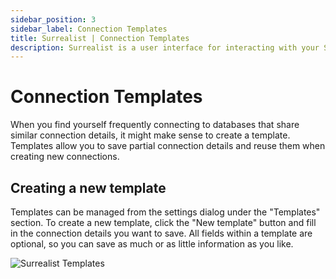---
sidebar_position: 3
sidebar_label: Connection Templates
title: Surrealist | Connection Templates
description: Surrealist is a user interface for interacting with your SurrealDB database visually. It enables you to seamlessly connect to any SurrealDB instance, allowing you to execute queries, explore your tables, design your schemas, and much more.
---


# Connection Templates

When you find yourself frequently connecting to databases that share similar connection details, it might make sense to create a template.
Templates allow you to save partial connection details and reuse them when creating new connections.

## Creating a new template

Templates can be managed from the settings dialog under the "Templates" section. To create a new template, click the "New template" button and fill in the connection details you want to save.
All fields within a template are optional, so you can save as much or as little information as you like.

<Image
  alt="Surrealist Templates"
  src={ImageTemplates}
/>
